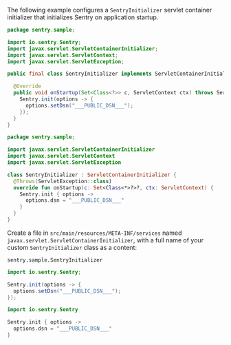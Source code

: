 The following example configures a `SentryInitializer` servlet container initializer that initializes Sentry on application startup.

```java
package sentry.sample;

import io.sentry.Sentry;
import javax.servlet.ServletContainerInitializer;
import javax.servlet.ServletContext;
import javax.servlet.ServletException;

public final class SentryInitializer implements ServletContainerInitializer {

  @Override
  public void onStartup(Set<Class<?>> c, ServletContext ctx) throws ServletException {
    Sentry.init(options -> {
      options.setDsn("___PUBLIC_DSN___");
    });
  }
}
```

```kotlin
package sentry.sample;

import javax.servlet.ServletContainerInitializer
import javax.servlet.ServletContext
import javax.servlet.ServletException

class SentryInitializer : ServletContainerInitializer {
  @Throws(ServletException::class)
  override fun onStartup(c: Set<Class<*>?>?, ctx: ServletContext) {
    Sentry.init { options ->
      options.dsn = "___PUBLIC_DSN___"
    }
  }
}
```

Create a file in `src/main/resources/META-INF/services` named `javax.servlet.ServletContainerInitializer`, with a full name of your custom `SentryInitializer` class as a content:

```properties
sentry.sample.SentryInitializer
```

```java {tabTitle: Java}
import io.sentry.Sentry;

Sentry.init(options -> {
  options.setDsn("___PUBLIC_DSN___");
});
```

```kotlin {tabTitle: Kotlin}
import io.sentry.Sentry

Sentry.init { options ->
  options.dsn = "___PUBLIC_DSN___"
}
```
